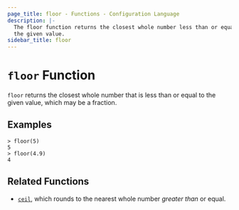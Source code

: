 ```yaml
---
page_title: floor - Functions - Configuration Language
description: |-
  The floor function returns the closest whole number less than or equal to
  the given value.
sidebar_title: floor
---
```


# `floor` Function

`floor` returns the closest whole number that is less than or equal to the
given value, which may be a fraction.

## Examples

```
> floor(5)
5
> floor(4.9)
4
```

## Related Functions

- [`ceil`](/language/functions/ceil), which rounds to the nearest whole number _greater than_
  or equal.
